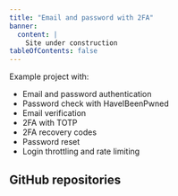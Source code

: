 ```yaml
---
title: "Email and password with 2FA"
banner:
  content: |
    Site under construction
tableOfContents: false
---
```



Example project with:

- Email and password authentication
- Password check with HaveIBeenPwned
- Email verification
- 2FA with TOTP
- 2FA recovery codes
- Password reset
- Login throttling and rate limiting

## GitHub repositories

<CardGrid>
  <LinkCard
    title="Astro"
    href="https://github.com/lucia-auth/example-astro-email-password-2fa"
  />
  <LinkCard
    title="Next.js"
    href="https://github.com/lucia-auth/example-nextjs-email-password-2fa"
  />
  <LinkCard
    title="SvelteKit"
    href="https://github.com/lucia-auth/example-sveltekit-email-password-2fa"
  />
</CardGrid>